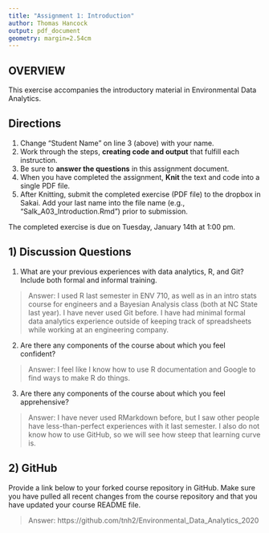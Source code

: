 ```yaml
---
title: "Assignment 1: Introduction"
author: Thomas Hancock
output: pdf_document
geometry: margin=2.54cm
---
```


## OVERVIEW

This exercise accompanies the introductory material in Environmental Data Analytics. 

## Directions
1. Change "Student Name" on line 3 (above) with your name.
3. Work through the steps, **creating code and output** that fulfill each instruction.
4. Be sure to **answer the questions** in this assignment document.
6. When you have completed the assignment, **Knit** the text and code into a single PDF file.
8. After Knitting, submit the completed exercise (PDF file) to the dropbox in Sakai. Add your last name into the file name (e.g., "Salk_A03_Introduction.Rmd") prior to submission.

The completed exercise is due on Tuesday, January 14th at 1:00 pm.

## 1) Discussion Questions

1. What are your previous experiences with data analytics, R, and Git? Include both formal and informal training.

> Answer: I used R last semester in ENV 710, as well as in an intro stats course for engineers and a Bayesian Analysis class (both at NC State last year). I have never used Git before. I have had minimal formal data analytics experience outside of keeping track of spreadsheets while working at an engineering company.

2. Are there any components of the course about which you feel confident?

> Answer: I feel like I know how to use R documentation and Google to find ways to make R do things.

3. Are there any components of the course about which you feel apprehensive?

> Answer: I have never used RMarkdown before, but I saw other people have less-than-perfect experiences with it last semester. I also do not know how to use GitHub, so we will see how steep that learning curve is.


## 2) GitHub

Provide a link below to your forked course repository in GitHub. Make sure you have pulled all recent changes from the course repository  and that you have updated your course README file. 

> Answer: https://github.com/tnh2/Environmental_Data_Analytics_2020

